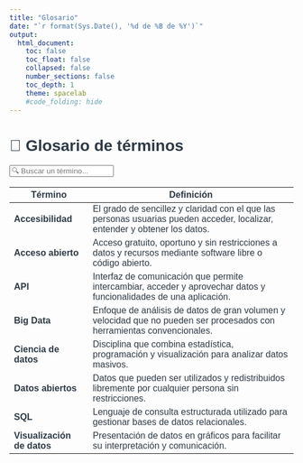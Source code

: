 ---
title: "Glosario"
date: "`r format(Sys.Date(), '%d de %B de %Y')`"
output:
  html_document:
    toc: false
    toc_float: false
    collapsed: false
    number_sections: false
    toc_depth: 1
    theme: spacelab
    #code_folding: hide
---

<style type="text/css">

/* ===== TABLA DE CONTENIDOS (TOC) ===== */
.toc {
  color: #1E293B !important; /* Azul oscuro para coincidir con el navbar */
  font-weight: bold;
}

.list-group-item.active, 
.list-group-item.active:focus, 
.list-group-item.active:hover {
    z-index: 2;
    color: #FACC15 !important; /* Amarillo brillante para contraste */
    background-color: #1E293B !important; /* Azul oscuro igual que la navbar */
    border-color: #1E293B !important; /* Consistente con el fondo */
}

/* ===== NAVBAR: Estilos generales ===== */
.navbar {
  background-color: #0F172A !important; /* Fondo sólido oscuro */
  border-bottom: 3px solid #1E293B !important; /* Línea inferior sutil */
  height: 65px !important; /* Ajustar altura */
  display: flex;
  align-items: center;
  justify-content: space-between; /* Alinea elementos correctamente */
  padding: 10px 20px; /* Espaciado interno */
}

.navbar-collapse {
  background-color: #1E293B;
}


/* Quitar cualquier degradado de fondo heredado del tema */
.navbar-default {
  background-image: none !important;
}

/* Estilos de los enlaces de la barra de navegación */
.navbar-default .navbar-nav > li > a {
  color: #E5E7EB !important; /* Texto gris claro */
  font-weight: bold !important;
  font-size: 16px !important;
  text-transform: uppercase;
  padding: 12px 18px !important;
  text-decoration: none !important;
  transition: color 0.3s ease-in-out;
}

/* Efecto al pasar el cursor */
.navbar-default .navbar-nav > li > a:hover,
.navbar-default .navbar-nav > li > a:focus {
  color: #FACC15 !important; /* Amarillo brillante */
  text-decoration: underline !important;
}

/* Enlace activo */
.navbar-default .navbar-nav > .active > a,
.navbar-default .navbar-nav > .active > a:hover,
.navbar-default .navbar-nav > .active > a:focus {
  color: #FACC15 !important;
  text-decoration: underline !important;
}

/* ===== MENÚ DESPLEGABLE ===== */
.navbar-nav .dropdown-menu {
  background-color: #1E293B !important; /* Fondo oscuro */
  border: none !important;
  padding: 5px 0 !important;
  min-width: 200px;
  box-shadow: 0px 4px 6px rgba(0, 0, 0, 0.1);
}

/* Estilos para los enlaces dentro del dropdown */
.navbar-nav .dropdown-menu > li > a {
  color: #E5E7EB !important;
  font-size: 14px !important;
  padding: 10px 15px !important;
  transition: background 0.3s ease-in-out;
}

/* Hover en el dropdown */
.navbar-nav .dropdown-menu > li > a:hover {
  background-color: #334155 !important;
  color: #FACC15 !important;
}

/* Asegurar alineación y visibilidad del dropdown */
.navbar-nav > li {
  position: relative;
}

.navbar-nav .dropdown-menu {
  position: absolute;
  top: 100%;
  left: 0;
  display: none;
  opacity: 0;
  visibility: hidden;
  transition: opacity 0.3s ease-in-out, visibility 0.3s ease-in-out;
}

/* Mostrar dropdown cuando el cursor pasa sobre el elemento padre */
.navbar-nav > li:hover .dropdown-menu {
  display: block;
  opacity: 1;
  visibility: visible;
}

/* ===== ESTILOS GENERALES ===== */
body {
  color: #2E3A46 !important;
  font-family: "Arial", sans-serif !important;
}

/* Estilos del título principal */
h1.title {
  text-align: center;
  font-weight: bold;
  width: 100%;
  margin: 20px 0;
  font-size: 42px;
  color: #0F172A;
}

/* Estilos para subtítulos */
h2, h3 {
  color: #001F3F;
  font-weight: bold;
  font-size: 22px;
  line-height: 1.4;
}

/* Color y tamaño de los párrafos */
p {
  color: #354A5F !important;
  font-size: 18px;
  line-height: 1.6;
}

/* ===== ESTILOS DE ENLACES ===== */
a {
  color: #582C35;
  text-decoration: underline;
}

a:hover {
  color: #005a9c;
  text-decoration: underline;
}

a:visited {
  color: #6C4F56;
}

a:active {
  color: #4A2C31;
}
/* ===== Estilos para listas numeradas (ol) y listas con viñetas (ul) ===== */
ol, ul {
  font-size: 20px !important; /* Aumenta el tamaño del texto */
  line-height: 1.8 !important; /* Mejora el espaciado entre líneas */
  color: #2E3A46 !important; /* Mantiene el color adecuado */
}

/* Asegurar que los elementos de la lista (li) también adopten el nuevo tamaño */
ol li, ul li {
  font-size: 20px !important; /* Tamaño grande */
  margin-bottom: 10px !important; /* Espacio entre elementos */
}

</style>

<div style="color:#8B5F65;"></div>


# 📖 Glosario de términos

<!-- Barra de búsqueda -->
<input type="text" id="glosario-busqueda" onkeyup="filtrarGlosario()" placeholder="🔍 Buscar un término..." class="form-control mb-3">

<!-- Tabla de términos -->
<table class="table table-striped">
  <thead>
    <tr>
      <th>Término</th>
      <th>Definición</th>
    </tr>
  </thead>
  <tbody id="glosario">
  <tr><td><strong>Accesibilidad</strong></td><td>El grado de sencillez y claridad con el que las personas usuarias pueden acceder, localizar, entender y obtener los datos.</td></tr>
    <tr><td><strong>Acceso abierto</strong></td><td>Acceso gratuito, oportuno y sin restricciones a datos y recursos mediante software libre o código abierto.</td></tr>
    <tr><td><strong>API</strong></td><td>Interfaz de comunicación que permite intercambiar, acceder y aprovechar datos y funcionalidades de una aplicación.</td></tr>
    <tr><td><strong>Big Data</strong></td><td>Enfoque de análisis de datos de gran volumen y velocidad que no pueden ser procesados con herramientas convencionales.</td></tr>
    <tr><td><strong>Ciencia de datos</strong></td><td>Disciplina que combina estadística, programación y visualización para analizar datos masivos.</td></tr>
    <tr><td><strong>Datos abiertos</strong></td><td>Datos que pueden ser utilizados y redistribuidos libremente por cualquier persona sin restricciones.</td></tr>
    <tr><td><strong>SQL</strong></td><td>Lenguaje de consulta estructurada utilizado para gestionar bases de datos relacionales.</td></tr>
    <tr><td><strong>Visualización de datos</strong></td><td>Presentación de datos en gráficos para facilitar su interpretación y comunicación.</td></tr>
  </tbody>
</table>

<!-- JavaScript para la búsqueda en glosario -->
<script>
  function filtrarGlosario() {
    let input = document.getElementById("glosario-busqueda");
    let filter = input.value.toLowerCase();
    let table = document.getElementById("glosario");
    let tr = table.getElementsByTagName("tr");

    for (let i = 0; i < tr.length; i++) {
      let td = tr[i].getElementsByTagName("td")[0];
      if (td) {
        let textValue = td.textContent || td.innerText;
        if (textValue.toLowerCase().indexOf(filter) > -1) {
          tr[i].style.display = "";
        } else {
          tr[i].style.display = "none";
        }
      }
    }
  }
</script>
